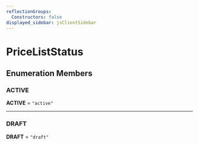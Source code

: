 ```yaml
---
reflectionGroups:
  Constructors: false
displayed_sidebar: jsClientSidebar
---
```



# PriceListStatus

## Enumeration Members

### ACTIVE

 **ACTIVE** = `"active"`

___

### DRAFT

 **DRAFT** = `"draft"`
